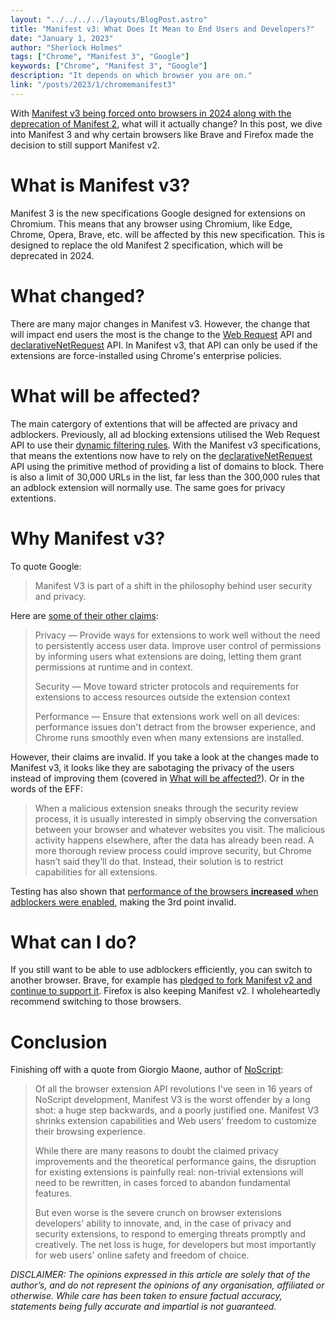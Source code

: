 ```yaml
---
layout: "../../../../layouts/BlogPost.astro"
title: "Manifest v3: What Does It Mean to End Users and Developers?"
date: "January 1, 2023"
author: "Sherlock Holmes"
tags: ["Chrome", "Manifest 3", "Google"]
keywords: ["Chrome", "Manifest 3", "Google"]
description: "It depends on which browser you are on."
link: "/posts/2023/1/chromemanifest3"
---
```




With [Manifest v3 being forced onto browsers in 2024 along with the deprecation of Manifest 2](https://developer.chrome.com/docs/extensions/mv3/intro/), what will it actually change?  In this post, we dive into Manifest 3 and why certain browsers like Brave and Firefox made the decision to still support Manifest v2.

# What is Manifest v3?

Manifest 3 is the new specifications Google designed for extensions on Chromium.  This means that any browser using Chromium, like Edge, Chrome, Opera, Brave, etc. will be affected by this new specification.  This is designed to replace the old Manifest 2 specification, which will be deprecated in 2024.

# What changed?

There are many major changes in Manifest v3.  However, the change that will impact end users the most is the change to the [Web Request](https://developer.chrome.com/docs/extensions/reference/webRequest/) API and [declarativeNetRequest](https://developer.chrome.com/docs/extensions/reference/declarativeNetRequest/) API.  In Manifest v3, that API can only be used if the extensions are force-installed using Chrome's enterprise policies.

# What will be affected?

The main catergory of extentions that will be affected are privacy and adblockers.  Previously, all ad blocking extensions utilised the Web Request API to use their [dynamic filtering rules](https://github.com/uBlockOrigin/uBlock-issues/issues/338).  With the Manifest v3 specifications,  that means the extentions now have to rely on the [declarativeNetRequest](https://developer.chrome.com/docs/extensions/reference/declarativeNetRequest/) API using the primitive method of providing a list of domains to block.  There is also a limit of 30,000 URLs in the list, far less than the 300,000 rules that an adblock extension will normally use.  The same goes for privacy extentions.

# Why Manifest v3?

To quote Google:

> Manifest V3 is part of a shift in the philosophy behind user security and privacy.

Here are [some of their other claims](https://developer.chrome.com/docs/extensions/mv3/intro/platform-vision/):

> Privacy — Provide ways for extensions to work well without the need to persistently access user data. Improve user control of permissions by informing users what extensions are doing, letting them grant permissions at runtime and in context.
>
> Security — Move toward stricter protocols and requirements for extensions to access resources outside the extension context
>
> Performance — Ensure that extensions work well on all devices: performance issues don't detract from the browser experience, and Chrome runs smoothly even when many extensions are installed.

However, their claims are invalid.  If you take a look at the changes made to Manifest v3, it looks like they are sabotaging the privacy of the users instead of improving them (covered in [What will be affected?](#what-will-be-affected)).  Or in the words of the EFF:

>When a malicious extension sneaks through the security review process, it is usually interested in simply observing the conversation between your browser and whatever websites you visit. The malicious activity happens elsewhere, after the data has already been read. A more thorough review process could improve security, but Chrome hasn’t said they’ll do that. Instead, their solution is to restrict capabilities for all extensions.

Testing has also shown that [performance of the browsers **increased** when adblockers were enabled](ttps://kevin.borgolte.me/files/pdf/www2020-privacy-extensions.pdf ), making the 3rd point invalid.

# What can I do?

If you still want to be able to use adblockers efficiently, you can switch to another browser.  Brave, for example has [pledged to fork Manifest v2 and continue to support it](https://github.com/brave/brave-browser/issues/20059).  Firefox is also keeping Manifest v2.  I wholeheartedly recommend switching to those browsers.

# Conclusion

Finishing off with a quote from Giorgio Maone, author of [NoScript](https://noscript.net/):

> Of all the browser extension API revolutions I've seen in 16 years of NoScript development, Manifest V3 is the worst offender by a long shot: a huge step backwards, and a poorly justified one. Manifest V3 shrinks extension capabilities and Web users' freedom to customize their browsing experience.
> 
> While there are many reasons to doubt the claimed privacy improvements and the theoretical performance gains, the disruption for existing extensions is painfully real: non-trivial extensions will need to be rewritten, in cases forced to abandon fundamental features.
> 
> But even worse is the severe crunch on browser extensions developers' ability to innovate, and, in the case of privacy and security extensions, to respond to emerging threats promptly and creatively. The net loss is huge, for developers but most importantly for web users' online safety and freedom of choice.


*DISCLAIMER: The opinions expressed in this article are solely that of the author’s, and do not represent the opinions of any organisation, affiliated or otherwise. While care has been taken to ensure factual accuracy, statements being fully accurate and impartial is not guaranteed.*
